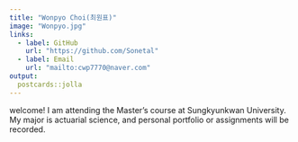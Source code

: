 ```yaml
---
title: "Wonpyo Choi(최원표)"
image: "Wonpyo.jpg"
links:
  - label: GitHub
    url: "https://github.com/Sonetal"
  - label: Email
    url: "mailto:cwp7770@naver.com"
output:
  postcards::jolla
---
```

welcome! I am attending the Master's course at Sungkyunkwan University. 
My major is actuarial science, and personal portfolio or assignments will be recorded.